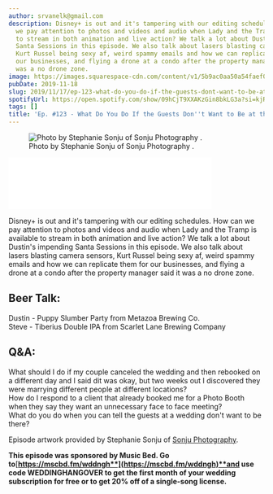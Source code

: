 ```yaml
---
author: srvanelk@gmail.com
description: Disney+ is out and it's tampering with our editing schedules. How can
  we pay attention to photos and videos and audio when Lady and the Tramp is available
  to stream in both animation and live action? We talk a lot about Dustin's impending
  Santa Sessions in this episode. We also talk about lasers blasting camera sensors,
  Kurt Russel being sexy af, weird spammy emails and how we can replicate them for
  our businesses, and flying a drone at a condo after the property manager said it
  was a no drone zone.
image: https://images.squarespace-cdn.com/content/v1/5b9ac0aa50a54faef024c950/1574044211905-KZ5CPJ69NFP0IC8NOIZE/Stephanie+Sonju+-+2.jpg?format=original
pubDate: 2019-11-18
slug: 2019/11/17/ep-123-what-do-you-do-if-the-guests-dont-want-to-be-at-the-wedding
spotifyUrl: https://open.spotify.com/show/09hCjT9XXAKzGin8bkLG3a?si=kjRZvQ1JTb6Ov3HVzSSlWA
tags: []
title: 'Ep. #123 - What Do You Do If the Guests Don''t Want to Be at the Wedding?'
---
```


<figure>
  <img src="https://images.squarespace-cdn.com/content/v1/5b9ac0aa50a54faef024c950/1574044211905-KZ5CPJ69NFP0IC8NOIZE/Stephanie+Sonju+-+2.jpg?format=original" alt=" Photo by Stephanie Sonju of  Sonju Photography . " />
  <figcaption>Photo by Stephanie Sonju of  Sonju Photography .</figcaption>
</figure>
<iframe class="embedly-embed" src="//cdn.embedly.com/widgets/media.html?src=https%3A%2F%2Fanchor.fm%2Fweddingphotohangover%2Fembed%2Fepisodes%2FEp--123---What-Do-You-Do-If-the-Guests-Dont-Want-to-Be-at-the-Wedding-e9247n&url=https%3A%2F%2Fanchor.fm%2Fweddingphotohangover%2Fepisodes%2FEp--123---What-Do-You-Do-If-the-Guests-Dont-Want-to-Be-at-the-Wedding-e9247n&image=https%3A%2F%2Fd3t3ozftmdmh3i.cloudfront.net%2Fproduction%2Fpodcast_uploaded_episode400%2F805714%2F805714-1574044082969-7c59e34280856.jpg&key=61d05c9d54e8455ea7a9677c366be814&type=text%2Fhtml&schema=anchor&wmode=opaque" width="400" height="102" scrolling="no" frameborder="0" allow="autoplay; fullscreen" allowfullscreen="true"></iframe>

Disney+ is out and it's tampering with our editing schedules. How can we pay attention to photos and videos and audio when Lady and the Tramp is available to stream in both animation and live action? We talk a lot about Dustin's impending Santa Sessions in this episode. We also talk about lasers blasting camera sensors, Kurt Russel being sexy af, weird spammy emails and how we can replicate them for our businesses, and flying a drone at a condo after the property manager said it was a no drone zone.

## Beer Talk:  
Dustin - Puppy Slumber Party from Metazoa Brewing Co.  
Steve - Tiberius Double IPA from Scarlet Lane Brewing Company

## Q&A:  
What should I do if my couple canceled the wedding and then rebooked on a different day and I said dit was okay, but two weeks out I discovered they were marrying different people at different locations?  
How do I respond to a client that already booked me for a Photo Booth when they say they want an unnecessary face to face meeting?  
What do you do when you can tell the guests at a wedding don't want to be there?

Episode artwork provided by Stephanie Sonju of [Sonju Photography](https://www.sonjuphotography.com/).

**This episode was sponsored by Music Bed. Go to**[**https://mscbd.fm/wddngh**](https://mscbd.fm/wddngh)**and use code WEDDINGHANGOVER to get the first month of your wedding subscription for free or to get 20% off of a single-song license.**